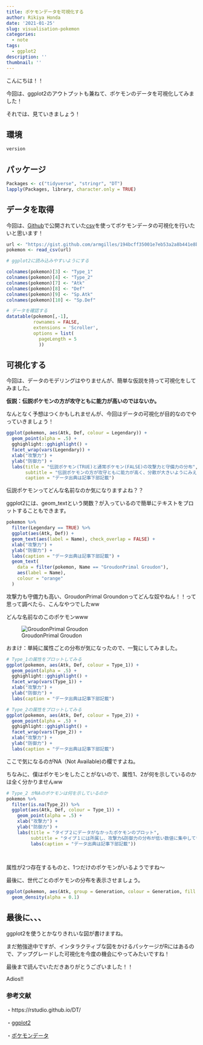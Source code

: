 ```yaml
---
title: ポケモンデータを可視化する
author: Rikiya Honda
date: '2021-01-25'
slug: visualisation-pokemon
categories:
  - note
tags:
  - ggplot2
description: ''
thumbnail: ''
---
```


こんにちは！！

今回は、ggplot2のアウトプットも兼ねて、ポケモンのデータを可視化してみました！

それでは、見ていきましょう！


## 環境

```r
version
```

## パッケージ

```r
Packages <- c("tidyverse", "stringr", "DT")
lapply(Packages, library, character.only = TRUE)
```

## データを取得
今回は、[Github](https://gist.github.com/armgilles/194bcff35001e7eb53a2a8b441e8b2c6)で公開されていた[csv](https://data.wingarc.com/csv-excel-2-19747#:~:text=CSV%E3%83%95%E3%82%A1%E3%82%A4%E3%83%AB%E3%81%A8CSV%E3%81%AF,%E5%BD%A2%E5%BC%8F%E3%81%A7%E8%A1%A8%E7%8F%BE%E3%81%95%E3%82%8C%E3%81%BE%E3%81%99%E3%80%82)を使ってポケモンデータの可視化を行いたいと思います！

```r
url <- "https://gist.github.com/armgilles/194bcff35001e7eb53a2a8b441e8b2c6/raw/92200bc0a673d5ce2110aaad4544ed6c4010f687/pokemon.csv"
pokemon <- read_csv(url)

# ggplot2に読み込みやすいようにする

colnames(pokemon)[3] <- "Type_1"
colnames(pokemon)[4] <- "Type_2"
colnames(pokemon)[7] <- "Atk"
colnames(pokemon)[8] <- "Def"
colnames(pokemon)[9] <- "Sp.Atk" 
colnames(pokemon)[10] <- "Sp.Def"
```

```r
# データを確認する
datatable(pokemon[,-1], 
          rownames = FALSE,
          extensions = 'Scroller', 
          options = list(
            pageLength = 5
            ))
```

## 可視化する
今回は、データのモデリングはやりませんが、簡単な仮説を持って可視化をしてみました。

**仮説：伝説ポケモンの方が攻守ともに能力が高いのではないか。**

なんとなく予想はつくかもしれませんが、今回はデータの可視化が目的なのでやっていきましょう！

```r
ggplot(pokemon, aes(Atk, Def, colour = Legendary)) +
  geom_point(alpha = .5) +
  gghighlight::gghighlight() +
  facet_wrap(vars(Legendary)) +
  xlab("攻撃力") +
  ylab("防御力") +
  labs(title = "伝説ポケモン(TRUE)と通常ポケモン(FALSE)の攻撃力と守備力の分布",
       subtitle = "伝説ポケモンの方が攻守ともに能力が高く、分散が大きいようにみえる",
       caption = "データ出典は記事下部記載")
```


伝説ポケモンってどんな名前なのか気になりますよね？？

ggplot2には、geom_textという関数？が入っているので簡単にテキストをプロットすることもできます。

```r
pokemon %>% 
  filter(Legendary == TRUE) %>% 
  ggplot(aes(Atk, Def)) +
  geom_text(aes(label = Name), check_overlap = FALSE) +
  xlab("攻撃力") +
  ylab("防御力") +
  labs(caption = "データ出典は記事下部記載") +
  geom_text(
    data = filter(pokemon, Name == "GroudonPrimal Groudon"), 
    aes(label = Name),
    colour = "orange"
  )
```

攻撃力も守備力も高い、GroudonPrimal Groundonってどんな奴やねん！！って思って調べたら、こんなやつでしたww

どんな名前なのこのポケモンwww

![GroudonPrimal Groudon](https://img.pokemondb.net/artwork/large/groudon-primal.jpg)

おまけ：単純に属性ごとの分布が気になったので、一覧にしてみました。

```r
# Type_1の属性をプロットしてみる
ggplot(pokemon, aes(Atk, Def, colour = Type_1)) +
  geom_point(alpha = .5) +
  gghighlight::gghighlight() +
  facet_wrap(vars(Type_1)) +
  xlab("攻撃力") +
  ylab("防御力") +
  labs(caption = "データ出典は記事下部記載")
```

```r
# Type_2の属性をプロットしてみる
ggplot(pokemon, aes(Atk, Def, colour = Type_2)) +
  geom_point(alpha = .5) +
  gghighlight::gghighlight() +
  facet_wrap(vars(Type_2)) +
  xlab("攻撃力") +
  ylab("防御力") +
  labs(caption = "データ出典は記事下部記載")
```

ここで気になるのがNA（Not Available)の欄ですよね。

ちなみに、僕はポケモンをしたことがないので、属性1、2が何を示しているのかは全く分かりませんww

```r
# Type_2 がNAのポケモンは何を示しているのか
pokemon %>% 
  filter(is.na(Type_2)) %>% 
  ggplot(aes(Atk, Def, colour = Type_1)) +
    geom_point(alpha = .5) +
    xlab("攻撃力") +
    ylab("防御力") +
    labs(title = "タイプ２にデータがなかったポケモンのプロット",
         subtitle = "タイプ１には所属し、攻撃力&防御力の分布が低い数値に集中している",
         labs(caption = "データ出典は記事下部記載"))
  
  
```

属性が2つ存在するものと、1つだけのポケモンがいるようですね～


最後に、世代ごとのポケモンの分布を表示させましょう。
```r
ggplot(pokemon, aes(Atk, group = Generation, colour = Generation, fill = Generation)) +
  geom_density(alpha = 0.1)
```

## 最後に、、、
ggplot2を使うとかなりきれいな図が書けますね。

まだ勉強途中ですが、インタラクティブな図をかけるパッケージがRにはあるので、アップグレードした可視化を今度の機会にやってみたいですね！

最後まで読んでいただきありがとうございました！！

Adios!!

### 参考文献
・https://rstudio.github.io/DT/

・[ggplot2](https://ggplot2-book.org/)

・[ポケモンデータ](https://gist.github.com/armgilles/194bcff35001e7eb53a2a8b441e8b2c6/raw/92200bc0a673d5ce2110aaad4544ed6c4010f687/pokemon.csv)
